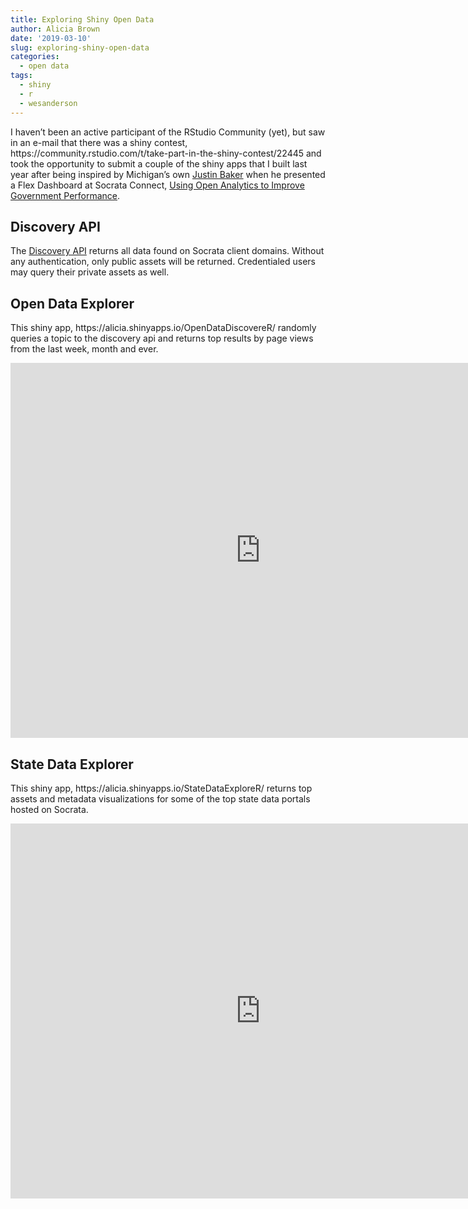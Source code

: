 ```yaml
---
title: Exploring Shiny Open Data
author: Alicia Brown
date: '2019-03-10'
slug: exploring-shiny-open-data
categories:
  - open data
tags:
  - shiny
  - r
  - wesanderson
---
```


I haven't been an active participant of the RStudio Community (yet), but saw in an e-mail that there was a shiny contest, https://community.rstudio.com/t/take-part-in-the-shiny-contest/22445 and took the opportunity to submit a couple of the shiny apps that I built last year after being inspired by Michigan's own [Justin Baker](https://twitter.com/AskJustinBaker) when he presented a Flex Dashboard at Socrata Connect, [Using Open Analytics to Improve Government Performance](https://socrata.com/video/using-open-analytics-to-improve-government-performance/).

## Discovery API

The [Discovery API](https://socratadiscovery.docs.apiary.io) returns all data found on Socrata client domains. Without any authentication, only public assets will be returned. Credentialed users may query their private assets as well.

## Open Data Explorer

This shiny app, https://alicia.shinyapps.io/OpenDataDiscovereR/ randomly queries a topic to the discovery api and returns top results by page views from the last week, month and ever.

<iframe width="800" height="600" src="https://alicia.shinyapps.io/OpenDataDiscovereR/" frameborder="0" style="border:0" allowfullscreen></iframe>

## State Data Explorer

This shiny app, https://alicia.shinyapps.io/StateDataExploreR/ returns top assets and metadata visualizations for some of the top state data portals hosted on Socrata.

<iframe width="800" height="600" src="https://alicia.shinyapps.io/StateDataExploreR/" frameborder="0" style="border:0" allowfullscreen></iframe>